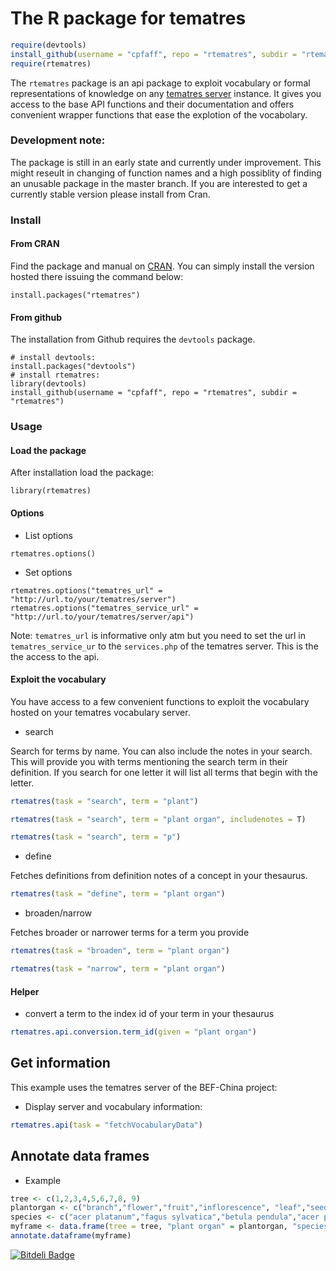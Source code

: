 # The R package for tematres

```r
require(devtools)
install_github(username = "cpfaff", repo = "rtematres", subdir = "rtematres") 
require(rtematres)
```

The `rtematres` package is an api package to exploit vocabulary or formal 
representations of knowledge on any [tematres server](http://www.vocabularyserver.com/)
instance. It gives you access to the base API functions and their
documentation and offers convenient wrapper functions that ease the explotion
of the vocabolary.

### Development note:

The package is still in an early state and currently under improvement. This
might reseult in changing of function names and a high possiblity of finding an
unusable package in the master branch. If you are interested to get a currently
stable version please install from Cran.

### Install

#### From CRAN

Find the package and manual on [CRAN](http://cran.r-project.org/web/packages/rtematres/index.html). You
can simply install the version hosted there issuing the command below:

```
install.packages("rtematres")
```

#### From github

The installation from Github requires the `devtools` package.

```
# install devtools:
install.packages("devtools")
# install rtematres:
library(devtools)
install_github(username = "cpfaff", repo = "rtematres", subdir = "rtematres") 
```

### Usage

#### Load the package

After installation load the package:

```
library(rtematres)
```

#### Options

* List options

`rtematres.options()`

* Set options

`rtematres.options("tematres_url" = "http://url.to/your/tematres/server")`
`rtematres.options("tematres_service_url" = "http://url.to/your/tematres/server/api")`

Note: `tematres_url` is informative only atm but you need to set the url in `tematres_service_ur`
to the `services.php` of the tematres server. This is the the access to the api.


#### Exploit the vocabulary 

You have access to a few convenient functions to exploit the vocabulary hosted
on your tematres vocabulary server.

* search

Search for terms by name. You can also include the notes in your search. This
will provide you with terms mentioning the search term in their definition.  If
you search for one letter it will list all terms that begin with the letter.

```r
rtematres(task = "search", term = "plant")
```

```r
rtematres(task = "search", term = "plant organ", includenotes = T)
```

```r
rtematres(task = "search", term = "p")
```

* define

Fetches definitions from definition notes of a concept in your thesaurus.

```r
rtematres(task = "define", term = "plant organ")
```

* broaden/narrow

Fetches broader or narrower terms for a term you provide

```r
rtematres(task = "broaden", term = "plant organ")
```

```r
rtematres(task = "narrow", term = "plant organ")
```

#### Helper

* convert a term to the index id of your term in your thesaurus

```r
rtematres.api.conversion.term_id(given = "plant organ")
```

## Get information 

This example uses the tematres server of the BEF-China project:

* Display server and vocabulary information:

```r
rtematres.api(task = "fetchVocabularyData")
```

## Annotate data frames

* Example 

```r
tree <- c(1,2,3,4,5,6,7,8, 9)                        
plantorgan <- c("branch","flower","fruit","inflorescence", "leaf","seed", "twig", "branch", "leaf")                        
species <- c("acer platanum","fagus sylvatica","betula pendula","acer platanum", "fagus sylvatica","fagus sylvatica", "fagus sylvatica", "Viburnum sempervirens", "lala pubescens")                        
myframe <- data.frame(tree = tree, "plant organ" = plantorgan, "species names" = species)
annotate.dataframe(myframe)
```



[![Bitdeli Badge](https://d2weczhvl823v0.cloudfront.net/cpfaff/rtematres/trend.png)](https://bitdeli.com/free "Bitdeli Badge")

